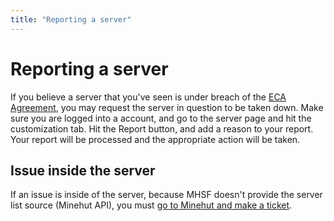 ```yaml
---
title: "Reporting a server"
---
```


# Reporting a server

If you believe a server that you've seen is under breach of the [ECA Agreement](Docs:legal/external-content-agreement), you may request the server in question to be taken down.
Make sure you are logged into a account, and go to the server page and hit the customization tab. Hit the Report button, and add a reason to your report.
Your report will be processed and the appropriate action will be taken.

## Issue inside the server
If an issue is inside of the server, because MHSF doesn't provide the server list source (Minehut API), you must [go to Minehut and make a ticket](https://support.minehut.com/hc/en-us/requests/new?tf_subject=Reporting%20Server&tf_27062997154195=reports_appeals&tf_27063229498259=report_server).